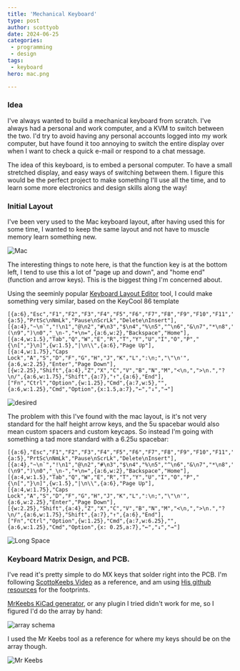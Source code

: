 ```yaml
---
title: 'Mechanical Keyboard'
type: post
author: scottyob
date: 2024-06-25
categories:
 - programming
 - design
tags:
 - keyboard
hero: mac.png

---
```


### Idea

I've always wanted to build a mechanical keyboard from scratch.  I've always had a personal and work computer, and a KVM to switch between the two.  I'd try to avoid having any personal accounts logged into my work computer, but have found it too annoying to switch the entire display over when I want to check a quick e-mail or respond to a chat message.

The idea of this keyboard, is to embed a personal computer.  To have a small stretched display, and easy ways of switching between them.  I figure this would be the perfect project to make something I'll use all the time, and to learn some more electronics and design skills along the way!

### Initial Layout

I've been very used to the Mac keyboard layout, after having used this for some time, I wanted to keep the same layout and not have to muscle memory learn something new. 

![Mac](mac.png)

The interesting things to note here, is that the function key is at the bottom left, I tend to use this a lot of "page up and down", and "home end" (function and arrow keys).  This is the biggest thing I'm concerned about.

Using the seeminly popular [Keyboard Layout Editor](http://www.keyboard-layout-editor.com/) tool, I could make something very similar, based on the KeyCool 86 template

```
[{a:6},"Esc","F1","F2","F3","F4","F5","F6","F7","F8","F9","F10","F11","F12",{a:5},"PrtSc\nNmLk","Pause\nScrLk","Delete\nInsert"],
[{a:4},"~\n`","!\n1","@\n2","#\n3","$\n4","%\n5","^\n6","&\n7","*\n8","(\n9",")\n0","_\n-","+\n=",{a:6,w:2},"Backspace","Home"],
[{a:4,w:1.5},"Tab","Q","W","E","R","T","Y","U","I","O","P","{\n[","}\n]",{w:1.5},"|\n\\",{a:6},"Page Up"],
[{a:4,w:1.75},"Caps Lock","A","S","D","F","G","H","J","K","L",":\n;","\"\n'",{a:6,w:2.25},"Enter","Page Down"],
[{w:2.25},"Shift",{a:4},"Z","X","C","V","B","N","M","<\n,",">\n.","?\n/",{a:6,w:1.75},"Shift",{a:7},"↑",{a:6},"End"],
["Fn","Ctrl","Option",{w:1.25},"Cmd",{a:7,w:5},"",{a:6,w:1.25},"Cmd","Option",{x:1.5,a:7},"←","↓","→"]
```
![desired](desired.png)

The problem with this I've found with the mac layout, is it's not very standard for the half height arrow keys, and the 5u spacebar would also mean custom spacers and custom keycaps.  So instead I'm going with something a tad more standard with a 6.25u spacebar:

```
[{a:6},"Esc","F1","F2","F3","F4","F5","F6","F7","F8","F9","F10","F11","F12",{a:5},"PrtSc\nNmLk","Pause\nScrLk","Delete\nInsert"],
[{a:4},"~\n`","!\n1","@\n2","#\n3","$\n4","%\n5","^\n6","&\n7","*\n8","(\n9",")\n0","_\n-","+\n=",{a:6,w:2},"Backspace","Home"],
[{a:4,w:1.5},"Tab","Q","W","E","R","T","Y","U","I","O","P","{\n[","}\n]",{w:1.5},"|\n\\",{a:6},"Page Up"],
[{a:4,w:1.75},"Caps Lock","A","S","D","F","G","H","J","K","L",":\n;","\"\n'",{a:6,w:2.25},"Enter","Page Down"],
[{w:2.25},"Shift",{a:4},"Z","X","C","V","B","N","M","<\n,",">\n.","?\n/",{a:6,w:1.75},"Shift",{a:7},"↑",{a:6},"End"],
["Fn","Ctrl","Option",{w:1.25},"Cmd",{a:7,w:6.25},"",{a:6,w:1.25},"Cmd","Option",{x: 0.25,a:7},"←","↓","→"]
```
![Long Space](long_space.png)


### Keyboard Matrix Design, and PCB.

I've read it's pretty simple to do MX keys that solder right into the PCB.  I'm following [ScottoKeebs Video](https://www.youtube.com/watch?v=8WXpGTIbxlQ) as a reference, and am using [His github resources](https://github.com/joe-scotto/scottokeebs/tree/main/Extras/ScottoKicad) for the footprints.

[MrKeebs KiCad generator](https://builder.mrkeebs.com/), or any plugin I tried didn't work for me, so I figured I'd do the array by hand:

![array schema](schema_array.png)

I used the Mr Keebs tool as a reference for where my keys should be on the array though.

![Mr Keebs](mr_keebs.png)
